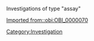 {{BaseTemplate}}
Investigations of type "assay"

[[Imported from::obi:OBI_0000070]]
[[Category:Investigation]]